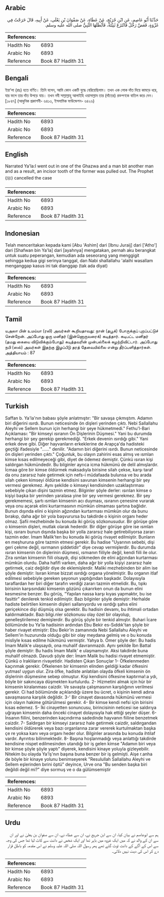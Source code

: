 ## Arabic


<div dir="rtl" lang="ar" style={{fontSize:'larger',backgroundColor:'#f8f9fa',padding:20}}>
حَدَّثَنَا أَبُو عَاصِمٍ، عَنِ ابْنِ جُرَيْجٍ، عَنْ عَطَاءٍ، عَنْ صَفْوَانَ بْنِ يَعْلَى، عَنْ أَبِيهِ، قَالَ خَرَجْتُ فِي غَزْوَةٍ، فَعَضَّ رَجُلٌ فَانْتَزَعَ ثَنِيَّتَهُ، فَأَبْطَلَهَا النَّبِيُّ صلى الله عليه وسلم‏.‏
</div>
<div style={{backgroundColor:'#f8f9fa',padding:20, marginBottom: 10}}><table> <thead> <tr> <th>References:</th> <th></th> </tr> </thead> <tbody><tr><td>Hadith No</td><td>6893</td></tr><tr><td>Arabic No</td><td>6893</td></tr><tr><td>Reference</td><td>Book 87 Hadith 31</td></tr></tbody></table></div>

## Bengali


<div dir="ltr" lang="bn" style={{fontSize:'larger',backgroundColor:'#f8f9fa',padding:20}}>
ইয়া‘লা (রাঃ) হতে বর্ণিত। তিনি বলেন, আমি কোন একটি যুদ্ধে বেরিয়েছিলাম। তখন এক লোক দাঁত দিয়ে কামড়ে ধরে, যার ফলে তার দাঁত উপড়ে যায়। তখন নবী সাল্লাল্লাহু আলাইহি ওয়াসাল্লাম তার (দাঁতের) রক্তপণকে বাতিল করে দেন। [১৮৪৭] (আধুনিক প্রকাশনী- ৬৪১৩, ইসলামিক ফাউন্ডেশন- ৬৪২৬)
</div>
<div style={{backgroundColor:'#f8f9fa',padding:20, marginBottom: 10}}><table> <thead> <tr> <th>References:</th> <th></th> </tr> </thead> <tbody><tr><td>Hadith No</td><td>6893</td></tr><tr><td>Arabic No</td><td>6893</td></tr><tr><td>Reference</td><td>Book 87 Hadith 31</td></tr></tbody></table></div>

## English


<div dir="ltr" lang="en" style={{fontSize:'larger',backgroundColor:'#f8f9fa',padding:20}}>
Narrated Ya'la:I went out in one of the Ghazwa and a man bit another man and as a result, an incisor tooth of the former was pulled out. The Prophet (ﷺ) cancelled the case
</div>
<div style={{backgroundColor:'#f8f9fa',padding:20, marginBottom: 10}}><table> <thead> <tr> <th>References:</th> <th></th> </tr> </thead> <tbody><tr><td>Hadith No</td><td>6893</td></tr><tr><td>Arabic No</td><td>6893</td></tr><tr><td>Reference</td><td>Book 87 Hadith 31</td></tr></tbody></table></div>

## Indonesian


<div dir="ltr" lang="id" style={{fontSize:'larger',backgroundColor:'#f8f9fa',padding:20}}>
Telah menceritakan kepada kami [Abu 'Ashim] dari [Ibnu Juraij] dari ['Atho'] dari [Shafwan bin Ya'la] dari [ayahnya] mengatakan, pernah aku berangkat untuk suatu peperangan, kemudian ada seseorang yang menggigit sehingga kedua gigi serinya tanggal, dan Nabi shallallahu 'alaihi wasallam menganggap kasus ini tak dianggap (tak ada diyat)
</div>
<div style={{backgroundColor:'#f8f9fa',padding:20, marginBottom: 10}}><table> <thead> <tr> <th>References:</th> <th></th> </tr> </thead> <tbody><tr><td>Hadith No</td><td>6893</td></tr><tr><td>Arabic No</td><td>6893</td></tr><tr><td>Reference</td><td>Book 87 Hadith 31</td></tr></tbody></table></div>

## Tamil


<div dir="ltr" lang="ta" style={{fontSize:'larger',backgroundColor:'#f8f9fa',padding:20}}>
யஅலா பின் உமய்யா (ரலி) அவர்கள் கூறியதாவது: நான் (தபூக்) போருக்குப் புறப்பட்டுச் சென்றேன். அப்போது ஒரு மனிதர் (இன்னொருவரைக்) கடித்தார். கடிபட்ட மனிதர் (தமது கையை விடுவிக்கும்போது) கடித்தவரின் முன்பல்லைக் கழற்றிவிட்டார். அப்போது நபி (ஸல்) அவர்கள் இதற்கு இழப்பீடு தரத் தேவையில்லை என்று தீர்ப்பளித்தார்கள். அத்தியாயம் : 87
</div>
<div style={{backgroundColor:'#f8f9fa',padding:20, marginBottom: 10}}><table> <thead> <tr> <th>References:</th> <th></th> </tr> </thead> <tbody><tr><td>Hadith No</td><td>6893</td></tr><tr><td>Arabic No</td><td>6893</td></tr><tr><td>Reference</td><td>Book 87 Hadith 31</td></tr></tbody></table></div>

## Turkish


<div dir="ltr" lang="tr" style={{fontSize:'larger',backgroundColor:'#f8f9fa',padding:20}}>
Saffan b. Ya'la'nın babası şöyle anlatmıştır: "Bir savaşa çıkmıştım. Adamın biri diğerini ısırdı. Bunun neticesinde ön dişleri yerinden çıktı. Nebi Sallallahu Aleyhi ve Sellem bunun için herhangi bir şeye hükmetmedi." Fethu'l-Bari Açıklaması: "Bir kimseyi ısıranın Ön Dişlerinin Düşmesi." Yani bu durumda herhangi bir şey gerekip gerekmediği. "Erkek devenin ısırdığı gibi." Yani erkek deve gibi. Diğer hayvanların erkeklerine de Arapça'da hadisteki geçtiği ifadesiyle "......" denilir. "Adamın biri diğerini ısırdı. Bunun neticesinde ön dişleri yerinden çıktı." Çoğunluk, bu olayın zahirini esas almış ve ısmlan kimse kısas edilmeyeceği gibi, diyet de ödemez demiştir. Çünkü ısıran kişi saldırgan hükmündedir. Bu bilginler ayrıca icma hükmünü de delil almışlardır. İcmaa göre bir kimse öldürmek maksadıyla birisine silah çekse, karşı taraf da onu zararsız hale getirmek için nefs-i müdafaada bulunsa ve bu arada silah çeken kimseyi öldürse kendisini savunan kimsenin herhangi bir şey vermesi gerekmez. Aynı şekilde o kimseyi kendisinden uzaklaştırması sebebiyle çıkan dişini tazmin etmez. Bilginler şöyle derler: ısırılan kimse o kişiyi başka bir yerinden yaralasa yine bir şey vermesi gerekmez. Bir şey gerekmemesi, şartı ısmlan kimsenin acı duyması, ısıranın çenesine vurarak veya onu açarak elini kurtarmasının mümkün olmaması şartına bağlıdır. Bunun dışında elini o kişinin ağzından kurtarması mümkün olur da bunu bırakıp, daha ağır bir yola başvurursa bu takdirde o kişinin organı heder olmaz. Şafii mezhebinde bu konuda iki görüş sözkonusudur. Bir görüşe göre o kimsenin dişleri, mutlak olarak hederdir. Bir diğer görüşe göre ise ısmlan kişi, ısıranı bunun dışında başka bir yolla zararsız hale getirebiliyorsa zararı tazmin eder. İmam Malik'ten bu konuda iki görüş rivayet edilmiştir. Bunların en meşhuruna göre tazmin etmesi gerekir. Bu hadise "Uyarının sebebi, dişi geri çekme değil, ısırmanın şiddetidir" diye cevap vermişlerdir. Bu durumda ısıran kimsenin ön dişlerinin düşmesi, ısmıanın fiiliyle değil, kendi fiili ile olur. Zira ısmlan kimsenin fiili olsaydı, dişi sökmeden de elini ağzından kurtarması mümkün olurdu. Daha hafifi varken, daha ağır bir yolla kişiyi zararsız hale getirmek, caiz değildir diye de eklemişlerdir. Maliki mezhebinden bir alim ise şöyle demiştir: Isıran kimse bizzat ısırdığı organa yönelmiştir. Bu organın itlaf edilmesi sebebiyle gereken şeyonun yaptığından başkadır. Dolayısıyla taraflardan her biri diğer tarafın verdiği zararı tazmin etmelidir. Bu, tıpkı birisinin karşısındaki kimsenin gözünü çıkarırken onun da bunun elini kesmesine benzer. Bu görüş, "Yapılan nassa karşı kıyas yapmaktır, bu ise fasittir" denilerek tenkid edilmiştir. Bazı bilginler şöyle demiştir: Herhalde hadiste belirtilen kimsenin dişleri sallanıyordu ve ısırdığı şahıs elini geriçekince dişi düşmüş olsa gerektir. Bu hadisin devamı, bu ihtimali ortadan kaldırmaktadır. Bazı bilgi.nler sözkonusu olay özel bir olayolup, genelleştirilemez demişlerdir. Bu görüş şöyle bir tenkid almıştır. Buhari İcare bölümünde bu Ya'la hadisinin ardından Ebu Bekir es-Sıddık'tan şöyle bir haber rivayet etmiştir: Ebu Bekir'in zamanında Nebi Sallallahu Aleyhi ve Sellem'in huzurunda olduğu gibi bir olay meydana gelmiş ve o bu konuda misliyle kısas edilme hükmünü vermiştir. Yahya b. Ömer şöyle der: Bu hadis İmam Malik'e ulaşsaydı, ona muhalif davranmazdı. Aynı şekilde İbn Battal şöyle demiştir: Bu hadis İmam Malik' e ulaşmamıştır. Aksi takdirde buna muhalif olmazdı. Davudı şöyle der: İmam Malik bu hadisi rivayet etmemiştir. Çünkü o Iraklıların rivayetidir. Hadisten Çıkan Sonuçlar 1- Öfkelenmeden kaçınmak gerekir. Öfkelenen bir kimsenin elinden geldiği kadar öfkesini yutmas! uygun olur. Zira öfke, hadiste anlatılan olayda öfkeli kimsenin ön dişlerinin düşmesine sebep olmuştur. Kişi kendisini öfkesine kaptırma!:a ydı, böyle bir sakıncaya düşmekten kurtulurdu. 2- Hizmetini almak için hür bir kimsenin kiralanması caizdir. Ve savaşta çalışmasının karşılığının verilmesi gerekir. Ci had bölümünde açıklandığı üzere bu ücret, o kişinin kendi adına savaşmasına karşılık değildir. 3-' Bir cinayet davasında hükmünü vermesi için olayın hakime götürülmesi gerekir. 4- Bir kimse kendi nefsi için birisini kısas edemez. 5- İki cinayetten sonuncusu, birincisinin neticesi ise saldırıya uğrayan kimsenin daha önceki cinayet dolayısıyla hak ettiği şeyler düşer. 6- İnsanın fiilini, benzerinden kaçındırma sadedinde hayvanın fiiline benzetmek caizdir. 7- Saldırgan bir kimseyi zararsız hale getirmek caizdir, saldırgandan kendisini öldürerek veya bazı organlarına zarar vererek kurtulmaktan başka çe re yoksa kanı veya organı heder olur. Bilginler arasında bu konuda ihtilaf vardır. Ayrıntısı bilinmektedir. 8- Başına hoşlanmadığı veya anlattığı takdirde kendisine nispet edilmesinden utandığı bir iş gelen kimse "Adamın biri veya bir kimse şöyle şöyle yaptı" diyerek, kendisini kinaye yoluyla gizleyebilir. Nitekim bu olayda Ya'lş'nın başına buna benzer bir iş gelmişti. Aişe r.anha de böyle bir kinaye yolunu benimseyerek "Resulullah Sallallahu Aleyhi ve Sellem eşlerinden bırini öptü" deyince, Urve ona "Bu senden başka biri değildi değil mi?" diye sormuş ve o da gülümsemiştir
</div>
<div style={{backgroundColor:'#f8f9fa',padding:20, marginBottom: 10}}><table> <thead> <tr> <th>References:</th> <th></th> </tr> </thead> <tbody><tr><td>Hadith No</td><td>6893</td></tr><tr><td>Arabic No</td><td>6893</td></tr><tr><td>Reference</td><td>Book 87 Hadith 31</td></tr></tbody></table></div>

## Urdu


<div dir="rtl" lang="ur" style={{fontSize:'larger',backgroundColor:'#f8f9fa',padding:20}}>
ہم سے ابوعاصم نے بیان کیا، ان سے ابن جریج نے، ان سے عطاء نے، ان سے صفوان بن یعلیٰ نے اور ان سے ان کے والد نے کہ میں ایک غزوہ میں باہر تھا اور ایک شخص نے دانت سے کاٹ لیا تھا جس کی وجہ سے اس کے آگے کے دانت ٹوٹ گئے تھے پھر رسول اللہ صلی اللہ علیہ وسلم نے اس مقدمہ کو باطل قرار دے کر اس کی دیت نہیں دلائی۔
</div>
<div style={{backgroundColor:'#f8f9fa',padding:20, marginBottom: 10}}><table> <thead> <tr> <th>References:</th> <th></th> </tr> </thead> <tbody><tr><td>Hadith No</td><td>6893</td></tr><tr><td>Arabic No</td><td>6893</td></tr><tr><td>Reference</td><td>Book 87 Hadith 31</td></tr></tbody></table></div>